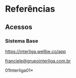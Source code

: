 # Referências

## Acessos

### Sistema Base

https://interliga.wellbe.co/app 

franciele@grupointerliga.com.br

01Interliga01*



